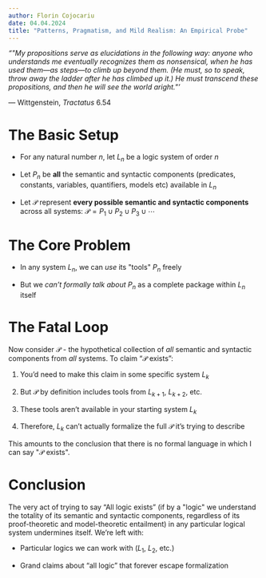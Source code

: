 ```yaml
---
author: Florin Cojocariu
date: 04.04.2024
title: "Patterns, Pragmatism, and Mild Realism: An Empirical Probe"
---
```


::: epigraph
*"\"My propositions serve as elucidations in the following way: anyone
who understands me eventually recognizes them as nonsensical, when he
has used them---as steps---to climb up beyond them. (He must, so to
speak, throw away the ladder after he has climbed up it.) He must
transcend these propositions, and then he will see the world aright.\"'*

--- Wittgenstein, *Tractatus* 6.54
:::

# The Basic Setup

- For any natural number $n$, let $L_n$ be a logic system of order $n$

- Let $P_n$ be **all** the semantic and syntactic components
  (predicates, constants, variables, quantifiers, models etc) available
  in $L_n$

- Let $\mathscr{P}$ represent **every possible semantic and syntactic
  components** across all systems:
  $\mathscr{P}= P_1 \cup P_2 \cup P_3 \cup \cdots$

# The Core Problem

- In any system $L_n$, we can *use* its \"tools\" $P_n$ freely

- But we *can't formally talk about* $P_n$ as a complete package within
  $L_n$ itself

# The Fatal Loop

Now consider $\mathscr{P}$ - the hypothetical collection of *all*
semantic and syntactic components from *all* systems. To claim
"$\mathscr{P}$ exists":

1.  You'd need to make this claim in some specific system $L_k$

2.  But $\mathscr{P}$ by definition includes tools from $L_{k+1}$,
    $L_{k+2}$, etc.

3.  These tools aren't available in your starting system $L_k$

4.  Therefore, $L_k$ can't actually formalize the full $\mathscr{P}$
    it's trying to describe

This amounts to the conclusion that there is no formal language in which
I can say \"$\mathscr{P}$ exists\".

# Conclusion

The very act of trying to say "All logic exists" (if by a \"logic\" we
understand the totality of its semantic and syntactic components,
regardless of its proof-theoretic and model-theoretic entailment) in any
particular logical system undermines itself. We're left with:

- Particular logics we can work with ($L_1$, $L_2$, etc.)

- Grand claims about "all logic" that forever escape formalization
